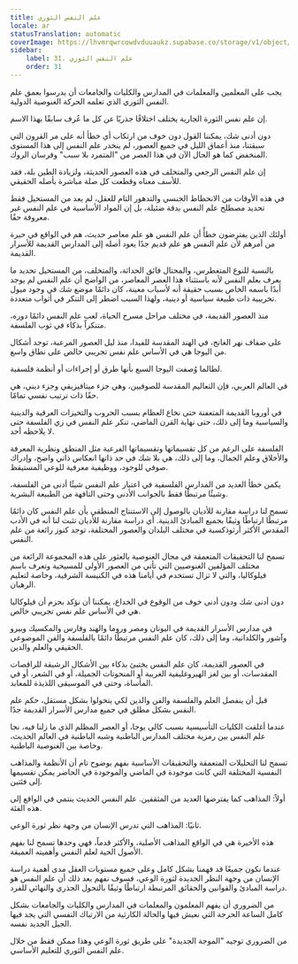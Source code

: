 ```yaml
---
title: علم النفس الثوري
locale: ar
statusTranslation: automatic
coverImage: https://lhvmrqwrcowdvduuaukz.supabase.co/storage/v1/object/public/strapi-uploads/small_cover-educacion-fundamental.webp-2d51a7828a2b1309555be27f7e2a61a0.webp
sidebar:
    label: 31. علم النفس الثوري
    order: 31
---
```

يجب على المعلمين والمعلمات في المدارس والكليات والجامعات أن يدرسوا بعمق علم النفس الثوري الذي تعلمه الحركة الغنوصية الدولية.

إن علم نفس الثورة الجارية يختلف اختلافًا جذريًا عن كل ما عُرف سابقًا بهذا الاسم.

دون أدنى شك، يمكننا القول دون خوف من ارتكاب أي خطأ أنه على مر القرون التي سبقتنا، منذ أعماق الليل في جميع العصور، لم ينحدر علم النفس إلى هذا المستوى المنخفض كما هو الحال الآن في هذا العصر من "المتمرد بلا سبب" وفرسان الروك.

إن علم النفس الرجعي والمتخلف في هذه العصور الحديثة، ولزيادة الطين بلة، فقد للأسف معناه وقطعت كل صلة مباشرة بأصله الحقيقي.

في هذه الأوقات من الانحطاط الجنسي والتدهور التام للعقل، لم يعد من المستحيل فقط تحديد مصطلح علم النفس بدقة ضئيلة، بل إن المواد الأساسية في علم النفس غير معروفة حقًا.

أولئك الذين يفترضون خطأً أن علم النفس هو علم معاصر حديث، هم في الواقع في حيرة من أمرهم لأن علم النفس هو علم قديم جدًا يعود أصله إلى المدارس القديمة للأسرار القديمة.

بالنسبة للنوع المتغطرس، والمحتال فائق الحداثة، والمتخلف، من المستحيل تحديد ما يعرف بعلم النفس لأنه باستثناء هذا العصر المعاصر، من الواضح أن علم النفس لم يوجد أبدًا باسمه الخاص بسبب حقيقة أنه لأسباب معينة، كان دائمًا موضع شك في وجود ميول تخريبية ذات طبيعة سياسية أو دينية، ولهذا السبب اضطر إلى التنكر في أثواب متعددة.

منذ العصور القديمة، في مختلف مراحل مسرح الحياة، لعب علم النفس دائمًا دوره، متنكراً بذكاء في ثوب الفلسفة.

على ضفاف نهر الغانج، في الهند المقدسة للفيدا، منذ ليل العصور المرعبة، توجد أشكال من اليوجا هي في الأساس علم نفس تجريبي خالص على نطاق واسع.

لطالما وُصفت اليوجا السبع بأنها طرق أو إجراءات أو أنظمة فلسفية.

في العالم العربي، فإن التعاليم المقدسة للصوفيين، وهي جزء ميتافيزيقي وجزء ديني، هي حقًا ذات ترتيب نفسي تمامًا.

في أوروبا القديمة المتعفنة حتى نخاع العظام بسبب الحروب والتحيزات العرقية والدينية والسياسية وما إلى ذلك، حتى نهاية القرن الماضي، تنكر علم النفس في زي الفلسفة حتى لا يلاحظه أحد.

الفلسفة على الرغم من كل تقسيماتها وتقسيماتها الفرعية مثل المنطق ونظرية المعرفة والأخلاق وعلم الجمال، وما إلى ذلك، هي بلا شك في حد ذاتها انعكاس ذاتي واضح، وإدراك صوفي للوجود، ووظيفية معرفية للوعي المستيقظ.

يكمن خطأ العديد من المدارس الفلسفية في اعتبار علم النفس شيئًا أدنى من الفلسفة، وشيئًا مرتبطًا فقط بالجوانب الأدنى وحتى التافهة من الطبيعة البشرية.

تسمح لنا دراسة مقارنة للأديان بالوصول إلى الاستنتاج المنطقي بأن علم النفس كان دائمًا مرتبطًا ارتباطًا وثيقًا بجميع المبادئ الدينية. أي دراسة مقارنة للأديان تثبت لنا أنه في الأدب المقدس الأكثر أرثوذكسية في مختلف البلدان والعصور المختلفة، توجد كنوز رائعة من علم النفس.

تسمح لنا التحقيقات المتعمقة في مجال الغنوصية بالعثور على هذه المجموعة الرائعة من مختلف المؤلفين الغنوصيين التي تأتي من العصور الأولى للمسيحية وتعرف باسم فيلوكاليا، والتي لا تزال تستخدم في أيامنا هذه في الكنيسة الشرقية، وخاصة لتعليم الرهبان.

دون أدنى شك ودون أدنى خوف من الوقوع في الخداع، يمكننا أن نؤكد بحزم أن فيلوكاليا هي في الأساس علم نفس تجريبي خالص.

في مدارس الأسرار القديمة في اليونان ومصر وروما والهند وفارس والمكسيك وبيرو وآشور والكلدانية، وما إلى ذلك، كان علم النفس مرتبطًا دائمًا بالفلسفة والفن الموضوعي الحقيقي والعلم والدين.

في العصور القديمة، كان علم النفس يختبئ بذكاء بين الأشكال الرشيقة للراقصات المقدسات، أو بين لغز الهيروغليفية الغريبة أو المنحوتات الجميلة، أو في الشعر، أو في المأساة، وحتى في الموسيقى اللذيذة للمعابد.

قبل أن ينفصل العلم والفلسفة والفن والدين لكي يتحولوا بشكل مستقل، حكم علم النفس بشكل مطلق في جميع مدارس الأسرار القديمة جدًا.

عندما أغلقت الكليات التأسيسية بسبب كالي يوجا، أو العصر المظلم الذي ما زلنا فيه، نجا علم النفس بين رمزية مختلف المدارس الباطنية وشبه الباطنية في العالم الحديث، وخاصة بين الغنوصية الباطنية.

تسمح لنا التحليلات المتعمقة والتحقيقات الأساسية بفهم بوضوح تام أن الأنظمة والمذاهب النفسية المختلفة التي كانت موجودة في الماضي والموجودة في الحاضر يمكن تقسيمها إلى فئتين.

أولاً: المذاهب كما يفترضها العديد من المثقفين. علم النفس الحديث ينتمي في الواقع إلى هذه الفئة.

ثانيًا: المذاهب التي تدرس الإنسان من وجهة نظر ثورة الوعي.

هذه الأخيرة هي في الواقع المذاهب الأصلية، والأكثر قدماً، فهي وحدها تسمح لنا بفهم الأصول الحية لعلم النفس وأهميته العميقة.

عندما نكون جميعًا قد فهمنا بشكل كامل وعلى جميع مستويات العقل مدى أهمية دراسة الإنسان من وجهة النظر الجديدة لثورة الوعي، فسوف نفهم بعد ذلك أن علم النفس هو دراسة المبادئ والقوانين والحقائق المرتبطة ارتباطًا وثيقًا بالتحول الجذري والنهائي للفرد.

من الضروري أن يفهم المعلمون والمعلمات في المدارس والكليات والجامعات بشكل كامل الساعة الحرجة التي نعيش فيها والحالة الكارثية من الارتباك النفسي التي يجد فيها الجيل الجديد نفسه.

من الضروري توجيه "الموجة الجديدة" على طريق ثورة الوعي وهذا ممكن فقط من خلال علم النفس الثوري للتعليم الأساسي.

